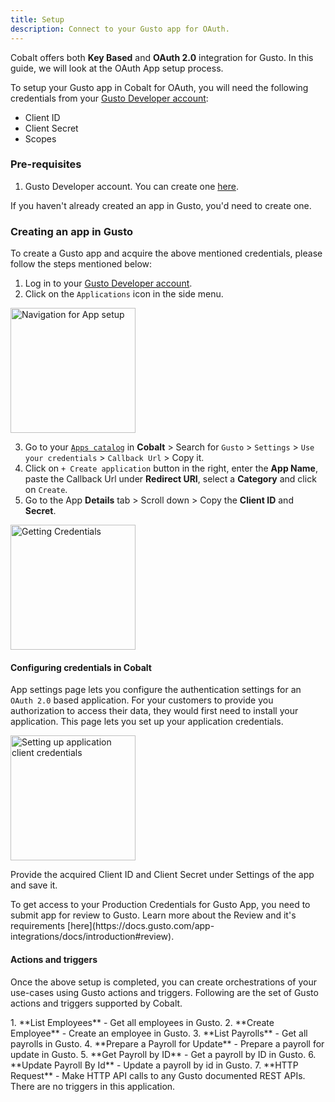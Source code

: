 ```yaml
---
title: Setup
description: Connect to your Gusto app for OAuth.
---
```

Cobalt offers both **Key Based** and **OAuth 2.0** integration for Gusto. In this guide, we will look at the OAuth App setup process.

To setup your Gusto app in Cobalt for OAuth, you will need the following credentials from your [Gusto Developer account](https://dev.gusto.com/dashboard):
- Client ID
- Client Secret
- Scopes

### Pre-requisites

1. Gusto Developer account. You can create one [here](https://dev.gusto.com/dashboard).

<Info>If you haven't already created an app in Gusto, you'd need to create one.</Info>

### Creating an app in Gusto

To create a Gusto app and acquire the above mentioned credentials, please follow the steps mentioned below:

1. Log in to your [Gusto Developer account](https://dev.gusto.com/dashboard).
2. Click on the `Applications` icon in the side menu.
<img height="200" src="/images/gusto/gusto_navigation.png" alt="Navigation for App setup"/>

3. Go to your [`Apps catalog`](https://app.gocobalt.io/apps) in **Cobalt** > Search for `Gusto` > `Settings` > `Use your credentials` > `Callback Url` > Copy it.
4. Click on `+ Create application` button in the right, enter the **App Name**, paste the Callback Url under **Redirect URI**, select a **Category** and click on `Create`.
5. Go to the App **Details** tab > Scroll down > Copy the **Client ID** and **Secret**.
<img height="200" src="/images/gusto/gusto_credentials.png" alt="Getting Credentials"/>

#### Configuring credentials in Cobalt
App settings page lets you configure the authentication settings for an `OAuth 2.0` based application. For your customers to provide you authorization to access their data,
they would first need to install your application. This page lets you set up your application credentials.

<img height="200" src="/images/gusto/gusto_cobalt.png" alt="Setting up application client credentials"/>

Provide the acquired Client ID and Client Secret under Settings of the app and save it.

<Tip>
To get access to your Production Credentials for Gusto App, you need to submit app for review to Gusto. Learn more about the Review and it's requirements [here](https://docs.gusto.com/app-integrations/docs/introduction#review).
</Tip>


#### Actions and triggers
Once the above setup is completed, you can create orchestrations of your use-cases using Gusto actions and triggers. Following are the set of Gusto actions and triggers
supported by Cobalt.

<Tabs>
  <Tab title="Actions">
  <AccordionGroup>
  <Accordion title="Employee">
     1. **List Employees** - Get all employees in Gusto.
     2. **Create Employee** - Create an employee in Gusto.
    </Accordion>
     <Accordion title="Payroll">
     3. **List Payrolls** - Get all payrolls in Gusto.
     4. **Prepare a Payroll for Update** - Prepare a payroll for update in Gusto.
     5. **Get Payroll by ID** - Get a payroll by ID in Gusto.
     6. **Update Payroll By Id** - Update a payroll by id in Gusto.
    </Accordion>
     <Accordion title="Others">
     7. **HTTP Request** - Make HTTP API calls to any Gusto documented REST APIs.
      </Accordion>
    </AccordionGroup>
  </Tab>
  
  <Tab title="Triggers">
         There are no triggers in this application.
    </Tab>
</Tabs>